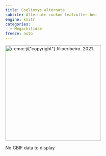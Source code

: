 ```yaml
---
title: Coelioxys alternata
subtite: Alternate cuckoo leafcutter bee
engine: knitr
categories:
  - Megachilidae
freeze: auto
---
```

[![`r emo::ji("copyright")` filiperibeiro. 2021.](https://inaturalist-open-data.s3.amazonaws.com/photos/142652758/large.jpeg){height=300}](https://inaturalist.ca/observations/86584134)

No GBIF data to display
